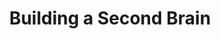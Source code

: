 ---
title: "Building a Second Brain"
authors: [Tiago Forte]
readingType: book
start: "2023-06-22"
end: "2023-07-02"
status: completed
---